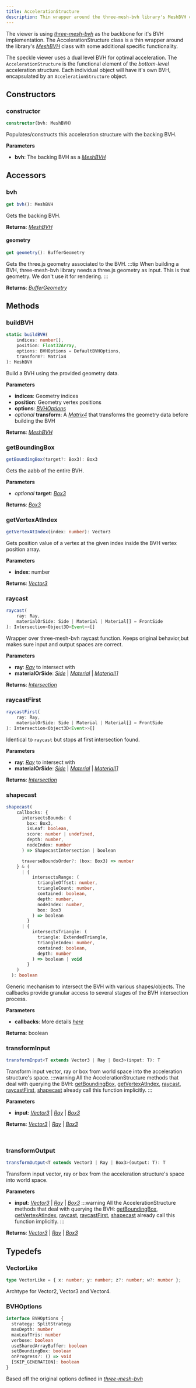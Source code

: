 ```yaml
---
title: AccelerationStructure
description: Thin wrapper around the three-mesh-bvh library's MeshBVH class with some additional specific functionality.
---
```


The viewer is using [_three-mesh-bvh_](https://github.com/gkjohnson/three-mesh-bvh) 
as the backbone for it's BVH implementation. The AccelerationStructure class is a 
thin wrapper around the library's 
[_MeshBVH_](https://threejs.org/docs/index.html?q=box#api/en/math/Box3) class 
with some additional specific functionality.

The speckle viewer uses a dual level BVH for optimal acceleration. The 
`AccelerationStructure` is the functional element of the _bottom-level_ acceleration 
structure. Each individual object will have it's own BVH, encapsulated by an 
`AccelerationStructure` object.

## Constructors

### constructor

```typescript
constructor(bvh: MeshBVH)
```

Populates/constructs this acceleration structure with the backing BVH.

**Parameters**

- **bvh**: The backing BVH as a [_MeshBVH_](https://github.com/gkjohnson/three-mesh-bvh/blob/master/src/core/MeshBVH.js)

## Accessors

### bvh

```typescript
get bvh(): MeshBVH
```

Gets the backing BVH.

**Returns**: [_MeshBVH_](https://github.com/gkjohnson/three-mesh-bvh/blob/master/src/core/MeshBVH.js)

#### geometry

```typescript
get geometry(): BufferGeometry
```

Gets the three.js geometry associated to the BVH.
:::tip
When building a BVH, three-mesh-bvh library needs a three.js geometry as input. This is that geometry. We don't use it for rendering.
:::

**Returns**: [_BufferGeometry_](https://threejs.org/docs/index.html?q=buffer#api/en/core/BufferGeometry)

## Methods

### buildBVH

```typescript
static buildBVH(
    indices: number[],
    position: Float32Array,
    options: BVHOptions = DefaultBVHOptions,
    transform?: Matrix4
): MeshBVH
```

Build a BVH using the provided geometry data.

**Parameters**

- **indices**: Geometry indices
- **position**: Geometry vertex positions
- **options**: [_BVHOptions_](/viewer/acceleration-structure-api.md#bvhoptions)
- _optional_ **transform**: A [_Matrix4_](https://threejs.org/docs/index.html?q=matri#api/en/math/Matrix4) that transforms the geometry data before building the BVH

**Returns**: [_MeshBVH_](https://github.com/gkjohnson/three-mesh-bvh/blob/master/src/core/MeshBVH.js)

### getBoundingBox

```typescript
getBoundingBox(target?: Box3): Box3
```

Gets the aabb of the entire BVH.

**Parameters**

- _optional_ **target**: [_Box3_](https://threejs.org/docs/index.html?q=box3#api/en/math/Box3)

**Returns**: [_Box3_](https://threejs.org/docs/index.html?q=box3#api/en/math/Box3)

### getVertexAtIndex

```typescript
getVertexAtIndex(index: number): Vector3
```

Gets position value of a vertex at the given index inside the BVH vertex position array.

**Parameters**

- **index**: number

**Returns**: [_Vector3_](https://threejs.org/docs/index.html?q=vec#api/en/math/Vector3)

### raycast

```typescript
raycast(
    ray: Ray,
    materialOrSide: Side | Material | Material[] = FrontSide
): Intersection<Object3D<Event>>[]
```

Wrapper over three-mesh-bvh raycast function. Keeps original behavior,but makes sure input and output spaces are correct.

**Parameters**

- **ray**: [_Ray_](https://threejs.org/docs/index.html?q=ray#api/en/math/Ray) to intersect with
- **materialOrSide**: [_Side_](https://threejs.org/docs/index.html?q=Materia#api/en/constants/Materials) | [_Material_](https://threejs.org/docs/index.html?q=Materia#api/en/materials/Material) | [_Material[]_](https://threejs.org/docs/index.html?q=Materia#api/en/materials/Material)

**Returns**: [_Intersection_](https://threejs.org/docs/index.html?q=rayc#api/en/core/Raycaster.intersectObject)

### raycastFirst

```typescript
raycastFirst(
    ray: Ray,
    materialOrSide: Side | Material | Material[] = FrontSide
): Intersection<Object3D<Event>>[]
```

Identical to `raycast` but stops at first intersection found.

**Parameters**

- **ray**: [_Ray_](https://threejs.org/docs/index.html?q=ray#api/en/math/Ray) to intersect with
- **materialOrSide**: [_Side_](https://threejs.org/docs/index.html?q=Materia#api/en/constants/Materials) | [_Material_](https://threejs.org/docs/index.html?q=Materia#api/en/materials/Material) | [_Material[]_](https://threejs.org/docs/index.html?q=Materia#api/en/materials/Material)

**Returns**: [_Intersection_](https://threejs.org/docs/index.html?q=rayc#api/en/core/Raycaster.intersectObject)

### shapecast

```typescript
shapecast(
    callbacks: {
      intersectsBounds: (
        box: Box3,
        isLeaf: boolean,
        score: number | undefined,
        depth: number,
        nodeIndex: number
      ) => ShapecastIntersection | boolean

      traverseBoundsOrder?: (box: Box3) => number
    } & (
      | {
          intersectsRange: (
            triangleOffset: number,
            triangleCount: number,
            contained: boolean,
            depth: number,
            nodeIndex: number,
            box: Box3
          ) => boolean
        }
      | {
          intersectsTriangle: (
            triangle: ExtendedTriangle,
            triangleIndex: number,
            contained: boolean,
            depth: number
          ) => boolean | void
        }
    )
  ): boolean
```

Generic mechanism to intersect the BVH with various shapes/objects. The callbacks provide granular access to several stages of the BVH intersection process.

**Parameters**

- **callbacks**: More details [_here_](https://github.com/gkjohnson/three-mesh-bvh/tree/master?tab=readme-ov-file#shapecast)

**Returns**: boolean

### transformInput

```typescript
transformInput<T extends Vector3 | Ray | Box3>(input: T): T
```

Transform input vector, ray or box from world space into the acceleration structure's space.
:::warning
All the AccelerationStructure methods that deal with querying the BVH: [getBoundingBox](/viewer/acceleration-structure-api.md#getboundingbox), [getVertexAtIndex](/viewer/acceleration-structure-api.md#getvertexatindex), [raycast](/viewer/acceleration-structure-api.md#raycast), [raycastFirst](/viewer/acceleration-structure-api.md#raycastfirst), [shapecast](/viewer/acceleration-structure-api.md#shapecast) already call this function implicitly.
:::

**Parameters**

- **input**: [_Vector3_](https://threejs.org/docs/index.html?q=vec#api/en/math/Vector3) | [_Ray_](https://threejs.org/docs/index.html?q=ray#api/en/math/Ray) | [_Box3_](https://threejs.org/docs/index.html?q=box#api/en/math/Box3)

**Returns**: [_Vector3_](https://threejs.org/docs/index.html?q=vec#api/en/math/Vector3) | [_Ray_](https://threejs.org/docs/index.html?q=ray#api/en/math/Ray) | [_Box3_](https://threejs.org/docs/index.html?q=box#api/en/math/Box3)

<br />

### transformOutput

```typescript
transformOutput<T extends Vector3 | Ray | Box3>(output: T): T
```

Transform input vector, ray or box from the acceleration structure's space into world space.

**Parameters**

- **input**: [_Vector3_](https://threejs.org/docs/index.html?q=vec#api/en/math/Vector3) | [_Ray_](https://threejs.org/docs/index.html?q=ray#api/en/math/Ray) | [_Box3_](https://threejs.org/docs/index.html?q=box#api/en/math/Box3)
  :::warning
  All the AccelerationStructure methods that deal with querying the BVH: [getBoundingBox](/viewer/acceleration-structure-api.md#getboundingbox), [getVertexAtIndex](/viewer/acceleration-structure-api.md#getvertexatindex), [raycast](/viewer/acceleration-structure-api.md#raycast), [raycastFirst](/viewer/acceleration-structure-api.md#raycastfirst), [shapecast](/viewer/acceleration-structure-api.md#shapecast) already call this function implicitly.
  :::

**Returns**: [_Vector3_](https://threejs.org/docs/index.html?q=vec#api/en/math/Vector3) | [_Ray_](https://threejs.org/docs/index.html?q=ray#api/en/math/Ray) | [_Box3_](https://threejs.org/docs/index.html?q=box#api/en/math/Box3)

## Typedefs

### VectorLike

```typescript
type VectorLike = { x: number; y: number; z?: number; w?: number };
```

Archtype for Vector2, Vector3 and Vector4.

### BVHOptions

```typescript
interface BVHOptions {
  strategy: SplitStrategy
  maxDepth: number
  maxLeafTris: number
  verbose: boolean
  useSharedArrayBuffer: boolean
  setBoundingBox: boolean
  onProgress?: () => void
  [SKIP_GENERATION]: boolean
}
```

Based off the original options defined in [_three-mesh-bvh_](https://github.com/gkjohnson/three-mesh-bvh/blob/a3a7ca7b2b275606963a616c80ca1262a7e48d7f/src/core/MeshBVH.js#L29)

